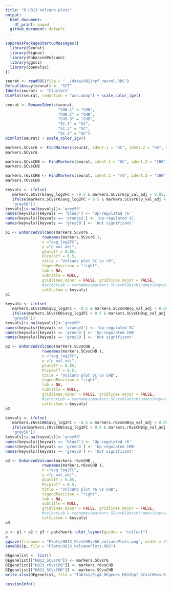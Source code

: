 ```yaml
---
title: "R HB13 Volcano plots"
output:
  html_document:
    df_print: paged
  github_document: default
---
```



```r
suppressPackageStartupMessages({
  library(Seurat)
  library(Signac)
  library(EnhancedVolcano)
  library(ggsci)
  library(openxlsx)
})
```

```r
seurat <- readRDS(file = "../data/HB13hpf_neural.RDS")
DefaultAssay(seurat) <- "SCT"
Idents(seurat) <- "Clusters"
DimPlot(seurat, reduction = "wnn.umap") + scale_color_igv()
```
```r
seurat <- RenameIdents(seurat,
                       "CHB.1" = "CHB",
                       "CHB.2" = "CHB",
                       "CHB.3" = "CHB",
                       "SC.1" = "SC",
                       "SC.2" = "SC",
                       "SC.3" = "SC")
DimPlot(seurat) + scale_color_igv()
```


```r
markers.SCvsr6 <- FindMarkers(seurat, ident.1 = "SC", ident.2 = "r6", verbose = F, recorrect_umi = F)
markers.SCvsr6
```

```r
markers.SCvsCHB <- FindMarkers(seurat, ident.1 = "SC", ident.2 = "CHB", verbose = F, recorrect_umi = F)
markers.SCvsCHB
```

```r
markers.r6vsCHB <- FindMarkers(seurat, ident.1 = "r6", ident.2 = "CHB", verbose = F, recorrect_umi = F)
markers.r6vsCHB
```

```r
keyvals <- ifelse(
   markers.SCvsr6$avg_log2FC < -0.5 & markers.SCvsr6$p_val_adj < 0.05, 'blue3',
   ifelse(markers.SCvsr6$avg_log2FC > 0.5 & markers.SCvsr6$p_val_adj < 0.05, 'orange2',
   'grey50'))
keyvals[is.na(keyvals)]<-'grey50'
names(keyvals)[keyvals == 'blue3'] <- 'Up-regulated r6'
names(keyvals)[keyvals == 'orange2'] <- 'Up-regulated SC'
names(keyvals)[keyvals == 'grey50'] <- 'Not significant'

p1 <- EnhancedVolcano(markers.SCvsr6 , 
                rownames(markers.SCvsr6 ),
                x ="avg_log2FC", 
                y ="p_val_adj",
                pCutoff = 0.05,
                FCcutoff = 0.5,
                title = "Volcano plot SC vs r6",
                legendPosition = "right",
                lab = NA,
                subtitle = NULL,
                gridlines.minor = FALSE, gridlines.major = FALSE,
                #selectLab = rownames(markers.SCvsr6[which(names(keyvals) %in% c('Down-regulated','Up-regulated'))]),
                colCustom = keyvals)
p1
```


```r
keyvals <- ifelse(
   markers.SCvsCHB$avg_log2FC < -0.5 & markers.SCvsCHB$p_val_adj < 0.05, 'green3',
   ifelse(markers.SCvsCHB$avg_log2FC > 0.5 & markers.SCvsCHB$p_val_adj < 0.05, 'orange2',
   'grey50'))
keyvals[is.na(keyvals)]<-'grey50'
names(keyvals)[keyvals == 'orange2'] <- 'Up-regulated SC'
names(keyvals)[keyvals == 'green3'] <- 'Up-regulated CHB'
names(keyvals)[keyvals == 'grey50'] <- 'Not significant'

p2 <- EnhancedVolcano(markers.SCvsCHB , 
                rownames(markers.SCvsCHB ),
                x ="avg_log2FC", 
                y ="p_val_adj",
                pCutoff = 0.05,
                FCcutoff = 0.5,
                title = "Volcano plot SC vs CHB",
                legendPosition = "right",
                lab = NA,
                subtitle = NULL,
                gridlines.minor = FALSE, gridlines.major = FALSE,
                #selectLab = rownames(markers.SCvsr6[which(names(keyvals) %in% c('Down-regulated','Up-regulated'))]),
                colCustom = keyvals)
p2
```

```r
keyvals <- ifelse(
   markers.r6vsCHB$avg_log2FC < -0.5 & markers.r6vsCHB$p_val_adj < 0.05, 'green3',
   ifelse(markers.r6vsCHB$avg_log2FC > 0.5 & markers.r6vsCHB$p_val_adj < 0.05, 'blue3',
   'grey50'))
keyvals[is.na(keyvals)]<-'grey50'
names(keyvals)[keyvals == 'blue3'] <- 'Up-regulated r6'
names(keyvals)[keyvals == 'green3'] <- 'Up-regulated CHB'
names(keyvals)[keyvals == 'grey50'] <- 'Not significant'

p3 <- EnhancedVolcano(markers.r6vsCHB , 
                rownames(markers.r6vsCHB ),
                x ="avg_log2FC", 
                y ="p_val_adj",
                pCutoff = 0.05,
                FCcutoff = 0.5,
                title = "Volcano plot r6 vs CHB",
                legendPosition = "right",
                lab = NA,
                subtitle = NULL,
                gridlines.minor = FALSE, gridlines.major = FALSE,
                #selectLab = rownames(markers.SCvsr6[which(names(keyvals) %in% c('Down-regulated','Up-regulated'))]),
                colCustom = keyvals)
p3
```

```r
p <- p1 + p2 + p3 + patchwork::plot_layout(guides = "collect")
p
ggsave(filename = "Plots/HB13_SCvsCHBvsR6_volcanoPlots.png", width = 25, height = 7, plot = p)
saveRDS(p, file = "Plots/HB13_volcanoPlots.RDS")
```

```r
DEgenelist <- list()
DEgenelist[["HB13_SCvsr6"]] <- markers.SCvsr6
DEgenelist[["HB13_r6vsCHB"]] <- markers.r6vsCHB
DEgenelist[["HB13_SCvsCHB"]] <- markers.SCvsCHB
write.xlsx(DEgenelist, file = "Tables/Fig4_DEgenes_HB13hpf_SCvsCHBvsr6.xlsx", rowNames = T)
```

```r
sessionInfo()
```

